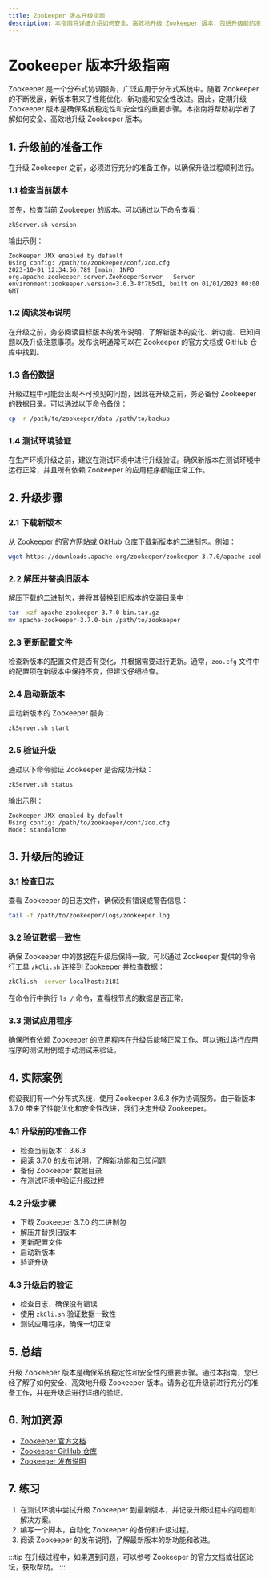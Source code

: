 ```yaml
---
title: Zookeeper 版本升级指南
description: 本指南将详细介绍如何安全、高效地升级 Zookeeper 版本，包括升级前的准备工作、升级步骤以及升级后的验证方法。
---
```


# Zookeeper 版本升级指南

Zookeeper 是一个分布式协调服务，广泛应用于分布式系统中。随着 Zookeeper 的不断发展，新版本带来了性能优化、新功能和安全性改进。因此，定期升级 Zookeeper 版本是确保系统稳定性和安全性的重要步骤。本指南将帮助初学者了解如何安全、高效地升级 Zookeeper 版本。

## 1. 升级前的准备工作

在升级 Zookeeper 之前，必须进行充分的准备工作，以确保升级过程顺利进行。

### 1.1 检查当前版本

首先，检查当前 Zookeeper 的版本。可以通过以下命令查看：

```bash
zkServer.sh version
```

输出示例：

```
ZooKeeper JMX enabled by default
Using config: /path/to/zookeeper/conf/zoo.cfg
2023-10-01 12:34:56,789 [main] INFO  org.apache.zookeeper.server.ZooKeeperServer - Server environment:zookeeper.version=3.6.3-8f7b5d1, built on 01/01/2023 00:00 GMT
```

### 1.2 阅读发布说明

在升级之前，务必阅读目标版本的发布说明，了解新版本的变化、新功能、已知问题以及升级注意事项。发布说明通常可以在 Zookeeper 的官方文档或 GitHub 仓库中找到。

### 1.3 备份数据

升级过程中可能会出现不可预见的问题，因此在升级之前，务必备份 Zookeeper 的数据目录。可以通过以下命令备份：

```bash
cp -r /path/to/zookeeper/data /path/to/backup
```

### 1.4 测试环境验证

在生产环境升级之前，建议在测试环境中进行升级验证。确保新版本在测试环境中运行正常，并且所有依赖 Zookeeper 的应用程序都能正常工作。

## 2. 升级步骤

### 2.1 下载新版本

从 Zookeeper 的官方网站或 GitHub 仓库下载新版本的二进制包。例如：

```bash
wget https://downloads.apache.org/zookeeper/zookeeper-3.7.0/apache-zookeeper-3.7.0-bin.tar.gz
```

### 2.2 解压并替换旧版本

解压下载的二进制包，并将其替换到旧版本的安装目录中：

```bash
tar -xzf apache-zookeeper-3.7.0-bin.tar.gz
mv apache-zookeeper-3.7.0-bin /path/to/zookeeper
```

### 2.3 更新配置文件

检查新版本的配置文件是否有变化，并根据需要进行更新。通常，`zoo.cfg` 文件中的配置项在新版本中保持不变，但建议仔细检查。

### 2.4 启动新版本

启动新版本的 Zookeeper 服务：

```bash
zkServer.sh start
```

### 2.5 验证升级

通过以下命令验证 Zookeeper 是否成功升级：

```bash
zkServer.sh status
```

输出示例：

```
ZooKeeper JMX enabled by default
Using config: /path/to/zookeeper/conf/zoo.cfg
Mode: standalone
```

## 3. 升级后的验证

### 3.1 检查日志

查看 Zookeeper 的日志文件，确保没有错误或警告信息：

```bash
tail -f /path/to/zookeeper/logs/zookeeper.log
```

### 3.2 验证数据一致性

确保 Zookeeper 中的数据在升级后保持一致。可以通过 Zookeeper 提供的命令行工具 `zkCli.sh` 连接到 Zookeeper 并检查数据：

```bash
zkCli.sh -server localhost:2181
```

在命令行中执行 `ls /` 命令，查看根节点的数据是否正常。

### 3.3 测试应用程序

确保所有依赖 Zookeeper 的应用程序在升级后能够正常工作。可以通过运行应用程序的测试用例或手动测试来验证。

## 4. 实际案例

假设我们有一个分布式系统，使用 Zookeeper 3.6.3 作为协调服务。由于新版本 3.7.0 带来了性能优化和安全性改进，我们决定升级 Zookeeper。

### 4.1 升级前的准备工作

- 检查当前版本：3.6.3
- 阅读 3.7.0 的发布说明，了解新功能和已知问题
- 备份 Zookeeper 数据目录
- 在测试环境中验证升级过程

### 4.2 升级步骤

- 下载 Zookeeper 3.7.0 的二进制包
- 解压并替换旧版本
- 更新配置文件
- 启动新版本
- 验证升级

### 4.3 升级后的验证

- 检查日志，确保没有错误
- 使用 `zkCli.sh` 验证数据一致性
- 测试应用程序，确保一切正常

## 5. 总结

升级 Zookeeper 版本是确保系统稳定性和安全性的重要步骤。通过本指南，您已经了解了如何安全、高效地升级 Zookeeper 版本。请务必在升级前进行充分的准备工作，并在升级后进行详细的验证。

## 6. 附加资源

- [Zookeeper 官方文档](https://zookeeper.apache.org/doc/current/)
- [Zookeeper GitHub 仓库](https://github.com/apache/zookeeper)
- [Zookeeper 发布说明](https://zookeeper.apache.org/releases.html)

## 7. 练习

1. 在测试环境中尝试升级 Zookeeper 到最新版本，并记录升级过程中的问题和解决方案。
2. 编写一个脚本，自动化 Zookeeper 的备份和升级过程。
3. 阅读 Zookeeper 的发布说明，了解最新版本的新功能和改进。

:::tip
在升级过程中，如果遇到问题，可以参考 Zookeeper 的官方文档或社区论坛，获取帮助。
:::